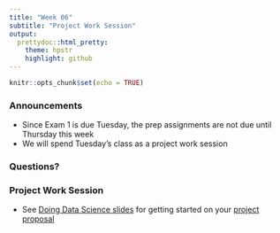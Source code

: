 ```yaml
---
title: "Week 06"
subtitle: "Project Work Session"
output: 
  prettydoc::html_pretty:
    theme: hpstr
    highlight: github
---
```


```r
knitr::opts_chunk$set(echo = TRUE)
```

### Announcements

- Since Exam 1 is due Tuesday, the prep assignments are not due until Thursday this week
- We will spend Tuesday's class as a project work session

### Questions?


### Project Work Session

- See [Doing Data Science slides](https://kgfitzgerald.github.io/APU_MATH_250/slides/19-doing-data-science.html#1) for getting started on your [project proposal](https://apumath250.netlify.app/project/#project-proposal)
